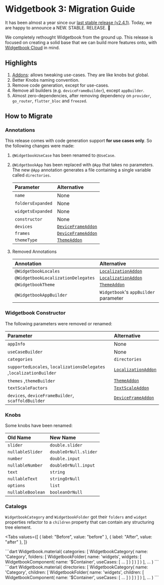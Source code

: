 # Widgetbook 3: Migration Guide

It has been almost a year since our [last stable release (v2.4.1)](https://pub.dev/packages/widgetbook/versions/2.4.1). Today, we are happy to announce a NEW. STABLE. RELEASE. 🎉

We completely rethought Widgetbook from the ground up. This release is focused on creating a solid base that we can build more features onto, with [Widgetbook Cloud](/widgetbook-cloud) in mind.

## Highlights

1. [Addons](/addons/overview): allows tweaking use-cases. They are like knobs but global.
1. Better Knobs naming convention.
1. Remove code generation, except for use-cases.
1. Remove all builders (e.g. `deviceFrameBuilder`), except `appBuilder`.
1. Almost zero-dependencies, after removing dependency on `provider`, `go_router`, `flutter_bloc` and `freezed`.

## How to Migrate

### Annotations

This release comes with code generation support **for use cases only**. So the following changes were made:

1. `@WidgetbookUseCase` has been renamed to `@UseCase`.
1. `@WidgetbookApp` has been replaced with `@App` that takes no parameters. The new `@App` annotation generates a file containing a single variable called `directories`.

   | Parameter         | Alternative                                      |
   | :---------------- | :----------------------------------------------- |
   | `name`            | None                                             |
   | `foldersExpanded` | None                                             |
   | `widgetsExpanded` | None                                             |
   | `constructor`     | None                                             |
   | `devices`         | [`DeviceFrameAddon`](/addons/device-frame-addon) |
   | `frames`          | [`DeviceFrameAddon`](/addons/device-frame-addon) |
   | `themeType`       | [`ThemeAddon`](/addons/theme-addon)              |

1. Removed Annotations

   | Annotation                         | Alternative                                       |
   | :--------------------------------- | :------------------------------------------------ |
   | `@WidgetbookLocales`               | [`LocalizationAddon`](/addons/localization-addon) |
   | `@WidgetbookLocalizationDelegates` | [`LocalizationAddon`](/addons/localization-addon) |
   | `@WidgetbookTheme`                 | [`ThemeAddon`](/addons/theme-addon)               |
   | `@WidgetbookAppBuilder`            | `Widgetbook`'s `appBuilder` parameter             |

### Widgetbook Constructor

The following parameters were removed or renamed:

| Parameter                                                           | Alternative                                       |
| :------------------------------------------------------------------ | :------------------------------------------------ |
| `appInfo`                                                           | None                                              |
| `useCaseBuilder`                                                    | None                                              |
| `categories`                                                        | `directories`                                     |
| `supportedLocales`, `localizationsDelegates` ,`localizationBuilder` | [`LocalizationAddon`](/addons/localization-addon) |
| `themes` ,`themeBuilder`                                            | [`ThemeAddon`](/addons/theme-addon)               |
| `textScaleFactors`                                                  | [`TextScaleAddon`](/addons/text-scale-addon)      |
| `devices`, `deviceFrameBuilder`, `scaffoldBuilder`                  | [`DeviceFrameAddon`](/addons/device-frame-addon)  |

### Knobs

Some knobs have been renamed:

| Old Name          | New Name              |
| :---------------- | :-------------------- |
| `slider`          | `double.slider`       |
| `nullableSlider`  | `doubleOrNull.slider` |
| `number`          | `double.input`        |
| `nullableNumber`  | `doubleOrNull.input`  |
| `text`            | `string`              |
| `nullableText`    | `stringOrNull`        |
| `options`         | `list`                |
| `nullableBoolean` | `booleanOrNull`       |

### Catalogs

`WidgetbookCategory` and `WidgetbookFolder` got their `folders` and `widget` properties refactor to a `children` property that can contain any structuring tree element.

<Tabs
  values={[
    { label: "Before", value: "before" },
    { label: "After", value: "after" },
  ]}
>
  <TabItem value="before">
    ```dart
    Widgetbook.material(
      categories: [
        WidgetbookCategory(
          name: 'Category',
          folders: [
            WidgetbookFolder(
              name: 'widgets',
              widgets: [
                WidgetbookComponent(
                  name: '$Container',
                  useCases: [ ... ]
                )
              ]
            )
          ]
        )
      ],
      ...
    )
    ```
  </TabItem>
  <TabItem value="after">
    ```dart
    Widgetbook.material(
      directories: [
        WidgetbookCategory(
          name: 'Category',
          children: [
            WidgetbookFolder(
              name: 'widgets',
              children: [
                WidgetbookComponent(
                  name: '$Container',
                  useCases: [ ... ]
                )
              ]
            )
          ]
        )
      ],
      ...
    )
    ```

  </TabItem>
</Tabs>
